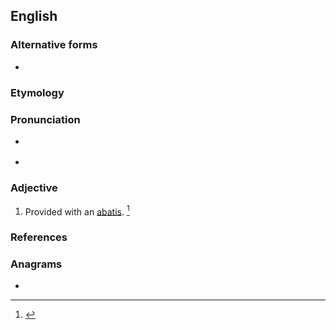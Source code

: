 ==English==

===Alternative forms===
* {{l|en|abattised}}

===Etymology===
{{suffix|en|abatis|ed}}

===Pronunciation===
* {{a|RP}} {{IPA|en|/ˈæb.əˌtɪst/}}
* {{a|GenAm}} {{IPA|en|/ˈæb.əˌtid/|/ˈæb.əˌtɪst/|/əˈbæt.id/|/əˈbæt.ɪst/}}

===Adjective===
{{en-adj|-}}

# Provided with an [[abatis]]. {{defdate|Mid 19<sup>th</sup> century.}}<ref>{{R:SOED5|page=2}}</ref>

===References===
<references/>

===Anagrams===
* {{anagrams|en|a=aabdeist|Abadites}}